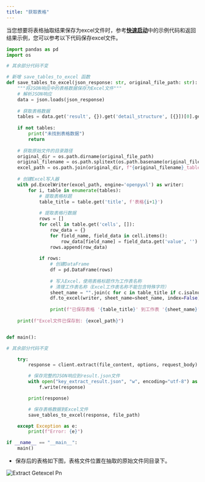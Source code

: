 ```yaml
---
title: "获取表格"
---
```


当您想要将表格抽取结果保存为excel文件时，参考[**快速启动**](/xparse/extract-quickstart)中的示例代码和返回结果示例，您可以参考以下代码保存excel文件。

```python
import pandas as pd
import os

# 其余部分代码不变

# 新增 save_tables_to_excel 函数
def save_tables_to_excel(json_response: str, original_file_path: str):
    """将JSON响应中的表格数据保存为Excel文件"""
    # 解析JSON响应
    data = json.loads(json_response)
    
    # 获取表格数据
    tables = data.get('result', {}).get('detail_structure', [{}])[0].get('tables_relationship', [])
    
    if not tables:
        print("未找到表格数据")
        return
    
    # 获取原始文件的目录路径
    original_dir = os.path.dirname(original_file_path)
    original_filename = os.path.splitext(os.path.basename(original_file_path))[0]
    excel_path = os.path.join(original_dir, f"{original_filename}_tables.xlsx")
    
    # 创建Excel写入器
    with pd.ExcelWriter(excel_path, engine='openpyxl') as writer:
        for i, table in enumerate(tables):
            # 提取表格标题
            table_title = table.get('title', f'表格{i+1}')
            
            # 提取表格行数据
            rows = []
            for cell in table.get('cells', []):
                row_data = {}
                for field_name, field_data in cell.items():
                    row_data[field_name] = field_data.get('value', '')
                rows.append(row_data)
            
            if rows:
                # 创建DataFrame
                df = pd.DataFrame(rows)
                
                # 写入Excel，使用表格标题作为工作表名称
                # 清理工作表名称（Excel工作表名称不能包含特殊字符）
                sheet_name = "".join(c for c in table_title if c.isalnum() or c in (' ', '-', '_'))[:31]
                df.to_excel(writer, sheet_name=sheet_name, index=False)
                
                print(f"已保存表格 '{table_title}' 到工作表 '{sheet_name}'")
    
    print(f"Excel文件已保存到: {excel_path}")


def main():

# 其余部分代码不变

    try:
        response = client.extract(file_content, options, request_body)

        # 保存完整的JSON响应到result.json文件
        with open("key_extract_result.json", "w", encoding="utf-8") as f:
            f.write(response)

        print(response)

        # 保存表格数据到Excel文件
        save_tables_to_excel(response, file_path)

    except Exception as e:
        print(f"Error: {e}")

if __name__ == "__main__":
    main()
```

- 保存后的表格如下图，表格文件位置在抽取的原始文件同目录下。

![Extract Getexcel Pn](/images/extract-getexcel.png)